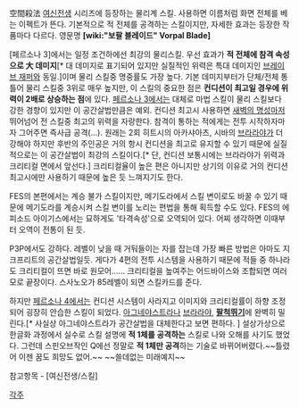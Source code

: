 空間殺法
[[여신전생]] 시리즈에 등장하는 물리계 스킬. 사용하면 이름처럼 화면 전체를 베는 이펙트가 뜬다. 
기본적으로 적 전체를 공격하는 스킬이지만, 자세한 효과는 등장한 작품마다 다르다.
영문명 '''[wiki:"보팔 블레이드" Vorpal Blade]'''

[페르소나 3]에서는 일정 조건하에선 최강의 물리스킬. 우선 효과가 '''적 전체에 참격 속성으로 大 데미지'''[* 대 데미지로 표기되어 있지만 실질적인 위력은 특대 데미지인 [[브레이브 재퍼]]와 동일.]이며 물리 스킬중 명중률도 가장 높다. 기본 데미지부터가 단체/전체 통틀어 물리 스킬중 3위로 매우 높지만, 이 스킬의 중요한 점은 '''컨디션이 최고일 경우에 위력이 2배로 상승하는 점'''에 있다. [[페르소나 3]]에서는 대체로 마법 스킬이 물리 스킬보다 강한 경향이 있지만 이 공간살법만큼은 예외. 컨디션 최고시 사용하면 [[새벽의 명성]]마저 뛰어넘어 전 스킬중 최고의 위력을 자랑한다. 참격이 통하는 적에게는 전투 시작하자마자 그어주면 즉사급 공격(...). 원래는 2회 히트시의 아카샤아츠, 시바의 [[브라라야]]가 더 강해야 하지만 후반의 주인공은 거의 항시 컨디션을 최고로 유지할 수 있기 때문에 실질적으로는 이 공간살법이 최강의 스킬이다.[* 단, 컨디션 보통시에는 브라라야가 위력과 크리티컬 면에서 앞선다.] 크리티컬율이 높은 편은 아니지만 상기의 이유로 거의 컨디션 최고시에만 사용하기 때문에 높은 듯 느껴지기도 한다.

FES의 본편에서는 계승 불가 스킬이지만, 메기도라에서 스킬 변이로도 바꿀 수 있기 때문에 메기도라를 계승시켜 스킬 변이를 노리는 편법을 통해 획득할 수도 있다. FES의 에피소드 아이기스에서는 묘하게도 '타격속성'으로 오역되어 있다. 어찌 생각하면 이때부터 오역이 전통이 된 듯.

P3P에서도 강하다. 레벨이 낮을 때 거둬들이는 자를 잡는데 가장 빠른 방법은 아마도 지크프리트의 공간살법일듯. 게다가 4편의 전투 시스템을 사용하기 때문에 적들 중 하나라도 크리티컬이 뜨면 바로 원모어...... 크리티컬을 높여주는 어드바이스와 조합되면 여러모로 끝장이다. 스사노오가 85레벨이 되면 스킬카드를 준다.

하지만 [[페르소나 4]]에서는 컨디션 시스템이 사라지고 이미지와 크리티컬률이 하향 조정되어 굉장히 안습한 스킬이 되었다. [[아그네야스트라]]나 [[브라라야]], '''[[팔척뛰기]]'''에 완벽히 밀린다.[* 사실상 아그네야스트라가 공간살법을 대체한다고 보면 편하다. ] 설상가상으로 한글화 과정에서 실수로 스킬 설명에 '''적 1체를 공격하는''' 스킬로 나와 오해를 사기도 했었다.
그런데 스핀오브작인 Q에선 정말로 '''적 1체만 공격'''하는 기술로 바뀌어버렸다.~~틀렸어 이젠 꿈도 희망도 없어.~~ ~~쓸데없는 미래예지~~

참고항목 - [여신전생/스킬]

[[각주]]

